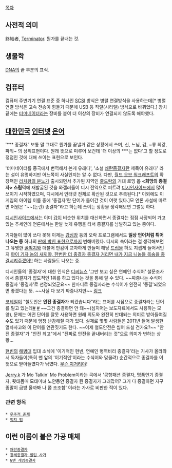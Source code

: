 [[목차]]
== 사전적 의미 ==
終結者, [[터미네이터|Terminator]]. 뭔가를 끝내는 것.

== 생물학 ==
[[DNA]]의 끝 부분의 표식.

== 컴퓨터 ==
컴퓨터 주변기기 연결 표준 중 하나인 [[SCSI]] 방식은 병렬 연결방식을 사용하는데[* 병렬 연결 방식은 고속 전송이 힘들기 때문에 USB 등 직렬(시리얼) 방식으로 바뀌었다.] 장치 끝에는 [[터미네이터#s-3|터미네이터]]라는 장비를 붙여 더 이상의 장비가 연결되지 않도록 해야했다.

== [[대한민국]] [[인터넷]] [[은어]] ==
'*** 종결자.' 보통 말 그대로 뭔가를 끝낼거 같은 상황에서 쓰며, 신, 느님, 갑, ~류 최강, 파워~ 의 상위표현이다. 원래 뜻으로 미루어 보건데 '더 이상의 ***는 없다'고 할 정도로 정점인 것에 대해 쓰이는 표현으로 보인다. 

'터미네이터를 중국에서 번역해서 쓴게 유래다', '소설 [[왜란종결자]]란 제목이 유래다' 라는 설이 유명하지만 어느쪽이 사실인지는 알 수 없다. 다만, [[월드 오브 워크래프트]]의 확장팩인 [[리치왕의 분노]]가 출시되면서 추가된 지역인 [[줄드락]]의 거대 로밍 몹 '''<희망의 종결자> 스림'''덕에 재발굴된 것을 와갤러들이 디시 전역으로 퍼트려 [[디시인사이드]]에서 많이 쓰이기 시작하였으며, 디시에서 인터넷 전체로 확산된 것으로 추측된다.[* 이외에도 이 게임의 아이템 이름 중에 '종결자'란 단어가 들어간 것이 여럿 있다.]모 언론 사설에 따르면 어원은 "~~(논란) 종결자"라고 하는데 쓰이는 상황을 생각해보면 그럴듯 하다.

[[디시인사이드]]에서는 이미 [[갑]]이 비슷한 위치를 대신하면서 종결자는 점점 사장되어 가고 있는 추세인데 언론에서는 한발 늦게 유행을 타서 종결자를 남발하고 있는 중이다.

기자들이 많이 쓰다 못해 이제는 [[강심장]] 등의 오락 프로그램에서도 '''일상 언어처럼 튀어나오는 등''' 하나의 [[클리셰|판에 박힌 표현]]으로까지 변해버렸다. 디시의 속어라는 걸 생각해보면 그 유명한 [[꿀벅지]]와 더불어 만감이 교차하게 만들며 해당 [[드립]]을 하도 지겹게 들어서인지 [[장태완|야이 기자 놈의 새끼야, 한번만 더 종결자 종결자 거리면 내가 지금 니놈들 목숨을 종결시켜주겠어!!]] 하는 사람들도 나오는 중.

디시인들의 '종결자'에 대한 인식은 [[디씨뉴스]] '그만 보고 싶은 연예인 수식어' 설문조사에서 종결자가 압도적인 1위를 하고 있다는 것을 통해 알 수 있다. ~~짜증나는 수식어 종결자 '종결자'로 선정되었군요~~ 한마디로 종결자라는 수식어가 완전히 '종결'되었으면 좋겠다는 뜻. ~~사실 다 보기 짜증나지만~~ [http://poll.dcnews.in/dcnews/poll/poll_result.php?key_poll=405 링크]

[[코레일]]이 "철도인은 '''안전 종결자'''가 되겠습니다"라는 표어를 시점으로 종결자라는 단어를 밀고 있는데[http://gall.dcinside.com/list.php?id=train&no=169439 #] [http://lucifel3.egloos.com/5514169 #] ~~그건 종결하면 안 돼~~(심지어는 보도자료에서도 사용하는 모양), 문제는 어떤 단어를 잘못 사용하면 원래 의도와 완전히 반대되는 의미로 받아들여질 수도 있기 때문에 엄청 난감해질 때가 있다. 실제로 몇몇 사람들은 2011년 들어 발생한 열차사고와 이 단어를 연관짓기도 한다. ~~이제 철도안전은 씹어 드실 건가요?~~ "안전 종결자"가 "안전 최고"에서 "진짜로 안전을 끝내버리는 것"으로 의미가 변하는 상황...

[[현빈]]의 [[해병대]] 입대 소식에 '이기적인 현빈, 연예인 병역비리 종결자'라는 기사가 올라와서 독자들이(특히 맨 앞의 '이기적인'이라는 수식어와 맞물려) 순간적으로 종결자를 이 뜻으로 받아들였다가 낚였다. [[무슨 지거리야]]!

[[제리케이|Jerry.k]] 가 Mo Talkin' Mo Problem이라는 곡에서 '공항패션 종결자, 명품연기 종결자, 뒷태몸매 모태미녀 노안동안 종결자 뭔 종결자가 그래많어? 그거 다 종결하면 지구 종말이 금방 올까봐 나 쫌 초조함' 이라는 가사로 비판한 적이 있다.

=== 관련 항목 ===
 * [[우주적 존재]]
 * [[억지 밈]]

== 이런 이름이 붙은 가공 매체 ==
 * [[왜란종결자]]
 * [[창세종결자 발틴 사가]]
 * [[G맨 게임종결자]]
